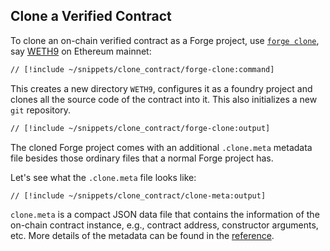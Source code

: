 ## Clone a Verified Contract

To clone an on-chain verified contract as a Forge project, use [`forge clone`](#TODO), say [WETH9](https://etherscan.io/address/0xc02aaa39b223fe8d0a0e5c4f27ead9083c756cc2) on Ethereum mainnet:

```sh
// [!include ~/snippets/clone_contract/forge-clone:command]
```

This creates a new directory `WETH9`, configures it as a foundry project and clones all the source code of the contract into it. This also initializes a new `git` repository.

```sh
// [!include ~/snippets/clone_contract/forge-clone:output]
```

The cloned Forge project comes with an additional `.clone.meta` metadata file besides those ordinary files that a normal Forge project has.

Let's see what the `.clone.meta` file looks like:

```sh
// [!include ~/snippets/clone_contract/clone-meta:output]
```

`clone.meta` is a compact JSON data file that contains the information of the on-chain contract instance, e.g., contract address, constructor arguments, etc. More details of the metadata can be found in the [reference](#TODO).
